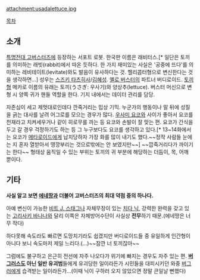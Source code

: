 attachment:usadalettuce.jpg

[[목차]]
== 소개 ==
[[특명전대 고버스터즈]]에 등장하는 서포트 로봇. 한국판 이름은 래비터스.[* 일단은 토끼를 의미하는 래빗(rabbit)에서 따온 듯하다. 한 가지 재미있는 사실은 '공중에 뜨다'를 의미하는 레비테이트(levitate)와도 발음이 유사하다는 것. 헬리콥터형으로 변신한다는 것을 생각하면...] 성우는 [[스즈키 타츠히사]]/[[김혜성]]. [[우사미 요코|옐로 버스터]]의 파트너 버디로이드. [[토끼]]형 메카로 이름의 유래는 토끼(うさぎ: 우사기)와 양상추(lettuce). 버스터 머신으로 변형 시 양쪽 귀가 핸들 역할을 한다. 기지 내에서는 데이터 관리를 담당.

자존심이 세고 제멋대로인데다 깐죽거리는 밉상 기믹. 누군가의 행동이나 말 뒤에 성질을 긁는 대사를 날려 어그로를 모으는 경우가 많다. [[우사미 요코]]와 사이가 좋아서 요코를 천재라고 치켜세우거나 같이 히로무를 까는 등 요코와 손발이 잘 맞는 편. 요코가 간식을 두고 갈 경우 걱정하기도 하는 등 그 누구보다도 요코를 생각하고 있다.[* 13~14화에서는 요코가 [[메타로이드]]에게 납치당하자 가장 화를 많이 내기도 했다.~~정작 사람들 눈에는 지 혼자 열받아서 땡깡부리는 것으로밖에는 안 보였지만~~]  ~~깝죽거리다가 까이기는 한다~~ 형태상 움직일 수 있는 부위는 토끼의 귀 부분에 해당하는 더듬이, 목, 어깨 뿐이다.

== 기타 ==
'''사실 알고 보면 [[에네땅]]과 더불어 고버스터즈의 최대 약점 중의 하나다.'''

아예 변신이 가능한 [[비트 J. 스태그]]나 자체무장이 있는 [[치다 닉]], 강력한 완력을 갖고 있는 [[고리사키 바나나]]와 달리 이쪽은 자체방어수단이 사실상 '''전무'''하기 때문.(에네땅은 너무 작다)

하다못해 속도라도 빠르면 도망치기라도 쉽겠지만 버디로이드들 중 유일하게 인간형이 아니다 보니 속도마저 제일 느리다.(...)~~잠깐 너 토끼잖아~~

그럼에도 불구하고 은근히 전선에 자주 나오다가 위기에 빠지는 경우도 자주 있는 편. '''[[버그러스]]도 아닌 일반 유괴범'''들에게 유괴당한 일이라든가 시민들을 대피시키던 와중 [[버그러]]에게 습격받는 일이라든가...(이때 닉이 구하러 오지 않았으면 정말 큰일날 뻔했다)
